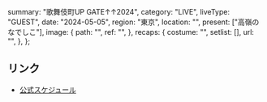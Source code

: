   summary: "歌舞伎町UP GATE↑↑2024",
  category: "LIVE",
  liveType: "GUEST",
  date: "2024-05-05",
  region: "東京",
  location: "",
  present: ["高嶺のなでしこ"],
  image: {
    path: "",
    ref: "",
  },
  recaps: {
    costume: "",
    setlist: [],
    url: "",
  },
};

## リンク

- [公式スケジュール](https://takanenonadeshiko.jp/?p=1949)
